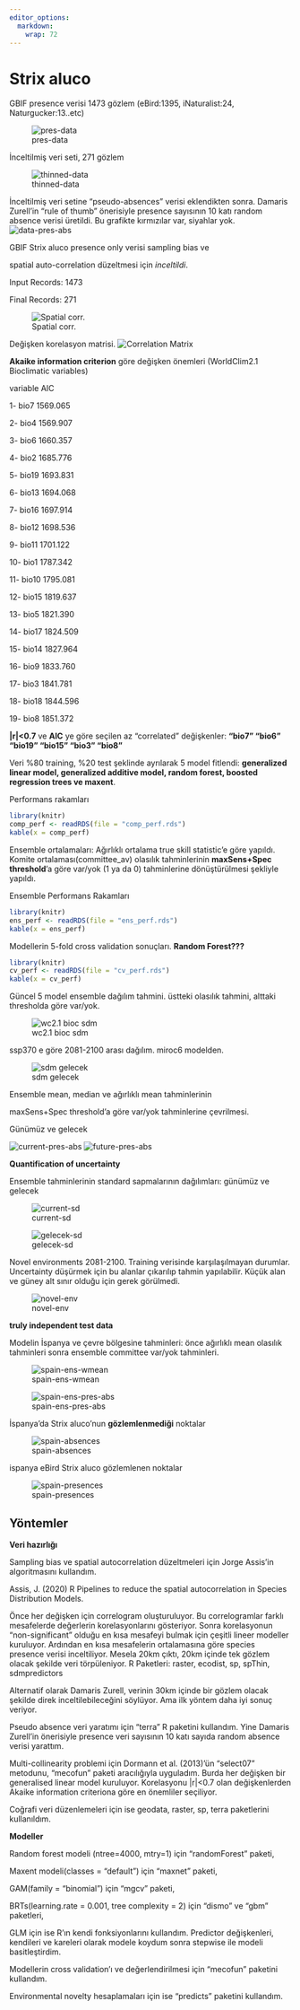 ```yaml
---
editor_options:
  markdown:
    wrap: 72
---
```


# **Strix aluco**

GBIF presence verisi 1473 gözlem (eBird:1395, iNaturalist:24,
Naturgucker:13..etc)

![pres-data](C:/Users\Batuhan\Desktop\Niche%20Modelling\Strix%20aluco\s-aluco-presence%20observation-1473.png)

İnceltilmiş veri seti, 271 gözlem

![thinned-data](C:/Users\Batuhan\Desktop\Niche%20Modelling\Strix%20aluco\s-aluco-presence%20observation-thinned.png)

İnceltilmiş veri setine "pseudo-absences" verisi eklendikten sonra.
Damaris Zurell'in "rule of thumb" önerisiyle presence sayısının 10 katı
random absence verisi üretildi. Bu grafikte kırmızılar var, siyahlar
yok.
![data-pres-abs](C:/Users\Batuhan\Desktop\Niche%20Modelling\Strix%20aluco\s-aluco-presence%20observation-thinned-wpseudo-absences.png)

GBIF Strix aluco presence only verisi sampling bias ve

spatial auto-correlation düzeltmesi için *inceltildi*.

Input Records: 1473

Final Records: 271

![Spatial
corr.](C:/Users\Batuhan\Desktop\Niche%20Modelling\Strix%20aluco\spatialthinning-autocorrelation.png)

Değişken korelasyon matrisi. ![Correlation
Matrix](C:/Users/Batuhan/Desktop/Niche%20Modelling/Strix%20aluco/s-aluco-corrplot.png)

**Akaike information criterion** göre değişken önemleri (WorldClim2.1
Bioclimatic variables)

variable AIC

1- bio7 1569.065

2- bio4 1569.907

3- bio6 1660.357

4- bio2 1685.776

5- bio19 1693.831

6- bio13 1694.068

7- bio16 1697.914

8- bio12 1698.536

9- bio11 1701.122

10- bio1 1787.342

11- bio10 1795.081

12- bio15 1819.637

13- bio5 1821.390

14- bio17 1824.509

15- bio14 1827.964

16- bio9 1833.760

17- bio3 1841.781

18- bio18 1844.596

19- bio8 1851.372

**\|r\|\<0.7** ve **AIC** ye göre seçilen az "correlated" değişkenler:
**"bio7" "bio6" "bio19" "bio15" "bio3" "bio8"**

Veri %80 training, %20 test şeklinde ayrılarak 5 model fitlendi:
**generalized linear model, generalized additive model, random forest,
boosted regression trees ve maxent**.

Performans rakamları

```r
library(knitr)
comp_perf <- readRDS(file = "comp_perf.rds")
kable(x = comp_perf)
```

Ensemble ortalamaları: Ağırlıklı ortalama true skill statistic'e göre
yapıldı. Komite ortalaması(committee_av) olasılık tahminlerinin
**maxSens+Spec threshold**'a göre var/yok (1 ya da 0) tahminlerine
dönüştürülmesi şekliyle yapıldı.

Ensemble Performans Rakamları

```r
library(knitr)
ens_perf <- readRDS(file = "ens_perf.rds")
kable(x = ens_perf)

```

Modellerin 5-fold cross validation sonuçları. **Random Forest???**

```r
library(knitr)
cv_perf <- readRDS(file = "cv_perf.rds")
kable(x = cv_perf)

```

Güncel 5 model ensemble dağılım tahmini. üstteki olasılık tahmini,
alttaki thresholda göre var/yok.

![wc2.1 bioc
sdm](C:/Users/Batuhan\Desktop\Niche%20Modelling\Strix%20aluco\s-aluco-ensemble-current-weightedmean-comm.png)

ssp370 e göre 2081-2100 arası dağılım. miroc6 modelden.

![sdm
gelecek](C:/Users\Batuhan\Desktop\Niche%20Modelling\Strix%20aluco\s-aluco-ensemble-future-weightedmean-comm.png)

Ensemble mean, median ve ağırlıklı mean tahminlerinin

maxSens+Spec threshold'a göre var/yok tahminlerine çevrilmesi.

Günümüz ve gelecek

![current-pres-abs](C:/Users\Batuhan\Desktop\Niche%20Modelling\Strix%20aluco\s-aluco-binarisation-of-ensemble-averages-current.png)
![future-pres-abs](C:/Users\Batuhan\Desktop\Niche%20Modelling\Strix%20aluco\s-aluco-binarisation-of-ensemble-averages-future.png)

**Quantification of uncertainty**

Ensemble tahminlerinin standard sapmalarının dağılımları: günümüz ve
gelecek

![current-sd](C:/Users\Batuhan\Desktop\Niche%20Modelling\Strix%20aluco\s-aluco-sdev-of%20ens%20prediction-current.png)

![gelecek-sd](C:/Users\Batuhan\Desktop\Niche%20Modelling\Strix%20aluco\s-aluco-sdev-of%20ens%20prediction-future.png)

Novel environments 2081-2100. Training verisinde karşılaşılmayan
durumlar. Uncertainty düşürmek için bu alanlar çıkarılıp tahmin
yapılabilir. Küçük alan ve güney alt sınır olduğu için gerek görülmedi.

![novel-env](C:/Users\Batuhan\Desktop\Niche%20Modelling\Strix%20aluco\S-aluco%20Novel%20Environments.png)

**truly independent test data**

Modelin İspanya ve çevre bölgesine tahminleri: önce ağırlıklı mean
olasılık tahminleri sonra ensemble committee var/yok tahminleri.

![spain-ens-wmean](C:/Users\Batuhan\Desktop\Niche%20Modelling\Strix%20aluco\spain\wmean-ensemble.png)

![spain-ens-pres-abs](C:/Users\Batuhan\Desktop\Niche%20Modelling\Strix%20aluco\spain\committee-pres-abs.png)

İspanya'da Strix aluco'nun **gözlemlenmediği** noktalar

![spain-absences](C:/Users\Batuhan\Desktop\Niche%20Modelling\Strix%20aluco\spain\spain-absences.png)

ispanya eBird Strix aluco gözlemlenen noktalar

![spain-presences](C:/Users\Batuhan\Desktop\Niche%20Modelling\Strix%20aluco\spain\eBird%20Observation%20Dataset.png)

## Yöntemler

**Veri hazırlığı**

Sampling bias ve spatial autocorrelation düzeltmeleri için Jorge
Assis’in algoritmasını kullandım.

Assis, J. (2020) R Pipelines to reduce the spatial autocorrelation in
Species Distribution Models.

Önce her değişken için correlogram oluşturuluyor. Bu correlogramlar
farklı mesafelerde değerlerin korelasyonlarını gösteriyor. Sonra
korelasyonun “non-significant” olduğu en kısa mesafeyi bulmak için
çeşitli lineer modeller kuruluyor. Ardından en kısa mesafelerin
ortalamasına göre species presence verisi inceltiliyor. Mesela 20km
çıktı, 20km içinde tek gözlem olacak şekilde veri törpüleniyor. R
Paketleri: raster, ecodist, sp, spThin, sdmpredictors

Alternatif olarak Damaris Zurell, verinin 30km içinde bir gözlem olacak
şekilde direk inceltilebileceğini söylüyor. Ama ilk yöntem daha iyi
sonuç veriyor.

Pseudo absence veri yaratımı için “terra” R paketini kullandım. Yine
Damaris Zurell’in önerisiyle presence veri sayısının 10 katı sayıda
random absence verisi yarattım.

Multi-collinearity problemi için Dormann et al. (2013)’ün “select07”
metodunu, “mecofun” paketi aracılığıyla uyguladım. Burda her değişken
bir generalised linear model kuruluyor. Korelasyonu \|r\|\<0.7 olan
değişkenlerden Akaike information criteriona göre en önemliler
seçiliyor.

Coğrafi veri düzenlemeleri için ise geodata, raster, sp, terra
paketlerini kullanıldım.

**Modeller**

Random forest modeli (ntree=4000, mtry=1) için “randomForest” paketi,

Maxent modeli(classes = “default”) için “maxnet” paketi,

GAM(family = “binomial”) için “mgcv” paketi,

BRTs(learning.rate = 0.001, tree complexity = 2) için “dismo” ve “gbm”
paketleri,

GLM için ise R’ın kendi fonksiyonlarını kullandım. Predictor
değişkenleri, kendileri ve kareleri olarak modele koydum sonra stepwise
ile modeli basitleştirdim.

Modellerin cross validation’ı ve değerlendirilmesi için “mecofun”
paketini kullandım.

Environmental novelty hesaplamaları için ise “predicts” paketini
kullandım.
